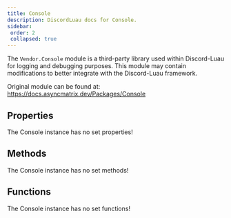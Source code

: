 ```yaml
---
title: Console
description: DiscordLuau docs for Console.
sidebar:
 order: 2
 collapsed: true
---
```

[//]: # (This file was automatically @generated from moonwave comments using a script. Please do not exit by hand.)
[//]: # (To actually edit documentation, make changes to the main DiscordLuau repo.)

[//]: # (----- DOCUMENT IMPORTS ----- )


[//]: # (----- DOCUMENT DESCRIPTION ----- )

The `Vendor.Console` module is a third-party library used within Discord-Luau for logging and debugging purposes. This module may contain modifications to better integrate with the Discord-Luau framework.

Original module can be found at: https://docs.asyncmatrix.dev/Packages/Console

[//]: # (----- DOCUMENT PROPERTIES ----- )

## Properties

The Console instance has no set properties!

[//]: # (----- DOCUMENT METHODS ----- )

## Methods

The Console instance has no set methods!

[//]: # (----- DOCUMENT FUNCTIONS ----- )

## Functions

The Console instance has no set functions!

